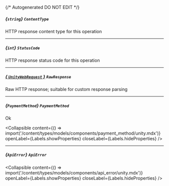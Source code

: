 {/* Autogenerated DO NOT EDIT  */}

##### *{`string`}* `ContentType`
HTTP response content type for this operation

---
##### *{`int`}* `StatusCode`
HTTP response status code for this operation

---
##### [*{ `UnityWebRequest` }*](https://docs.unity3d.com/2021.3/Documentation/ScriptReference/Networking.UnityWebRequest.html) `RawResponse`
Raw HTTP response; suitable for custom response parsing

---
##### *{`PaymentMethod`}* `PaymentMethod`
Ok

<Collapsible content={() => import('/content/types/models/components/payment_method/unity.mdx')} openLabel={Labels.showProperties} closeLabel={Labels.hideProperties} />


---
##### *{`ApiError`}* `ApiError`

<Collapsible content={() => import('/content/types/models/components/api_error/unity.mdx')} openLabel={Labels.showProperties} closeLabel={Labels.hideProperties} />



